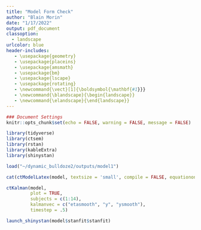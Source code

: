 ```yaml
---
title: "Model Form Check"
author: "Blain Morin"
date: "1/17/2022"
output: pdf_document
classoption: 
  - landscape
urlcolor: blue
header-includes:
   - \usepackage{geometry}
   - \usepackage{placeins}
   - \usepackage{amsmath} 
   - \usepackage{bm}
   - \usepackage{lscape}
   - \usepackage{rotating}
   - \newcommand{\vect}[1]{\boldsymbol{\mathbf{#1}}}
   - \newcommand{\blandscape}{\begin{landscape}}
   - \newcommand{\elandscape}{\end{landscape}}
---
```



```r

### Document Settings
knitr::opts_chunk$set(echo = FALSE, warning = FALSE, message = FALSE)

library(tidyverse)
library(ctsem)
library(rstan)
library(kableExtra)
library(shinystan)

```




```r

load("~/dynamic_bulldoze2/outputs/model1")

cat(ctModelLatex(model, textsize = 'small', compile = FALSE, equationonly = TRUE))


```

```r


ctKalman(model, 
         plot = TRUE,
         subjects = c(1:14),
         kalmanvec = c("etasmooth", "y", "ysmooth"),
         timestep = .5) 


```

```r


launch_shinystan(model$stanfit$stanfit)

```